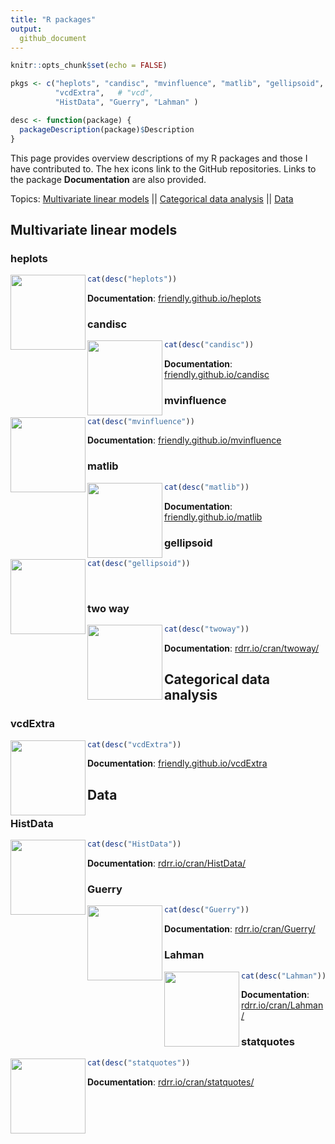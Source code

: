 ```yaml
---
title: "R packages"
output:
  github_document
---
```


```r
knitr::opts_chunk$set(echo = FALSE)
```

```r
pkgs <- c("heplots", "candisc", "mvinfluence", "matlib", "gellipsoid", "twoway",
          "vcdExtra",   # "vcd",
          "HistData", "Guerry", "Lahman" )

desc <- function(package) {
  packageDescription(package)$Description
}
```


This page provides overview descriptions of my R packages and those I have contributed to.
The hex icons link to the GitHub repositories. Links to the package **Documentation** are
also provided.

Topics: [Multivariate linear models](#MLM) || [Categorical data analysis](#CDA) || [Data](#DATA)

## Multivariate linear models {#MLM}

### heplots


[<img src='https://raw.githubusercontent.com/friendly/heplots/master/man/figures/logo.png' height='120' align='left' style="padding:'20px'">](https://github.com/friendly/heplots)

```r
cat(desc("heplots"))
```
**Documentation**: [friendly.github.io/heplots](http://friendly.github.io/heplots/)

### candisc

[<img src='https://raw.githubusercontent.com/friendly/candisc/master/candisc-logo.png' height='120' align='left' style="padding:'20px'">](https://github.com/friendly/candisc)

```r
cat(desc("candisc"))
```
**Documentation**: [friendly.github.io/candisc](https://friendly.github.io/candisc/)

### mvinfluence

[<img src='https://raw.githubusercontent.com/friendly/mvinfluence/master/man/figures/logo.png' height='120' align='left' style="padding:'20px'">](https://github.com/friendly/mvinfluence)

```r
cat(desc("mvinfluence"))
```
**Documentation**: [friendly.github.io/mvinfluence](https://friendly.github.io/mvinfluence/)

### matlib

[<img src='https://raw.githubusercontent.com/friendly/matlib/master/matlib-logo.png' height='120' align='left' style="padding:'20px'">](https://github.com/friendly/matlib)


```r
cat(desc("matlib"))
```
**Documentation**: [friendly.github.io/matlib](https://friendly.github.io/matlib/)


### gellipsoid

[<img src='https://raw.githubusercontent.com/friendly/gellipsoid/master/man/figures/gellipsoid-logo.png' height='120' align='left' style="padding:'20px'">](https://github.com/friendly/gellipsoid)

```r
cat(desc("gellipsoid"))
```
<br/>

### two way

[<img src='https://raw.githubusercontent.com/friendly/twoway/master/twoway-logo.png' height='120' align='left' style="padding:'20px'">](https://github.com/friendly/twoway)
```r
cat(desc("twoway"))
```
**Documentation**: [rdrr.io/cran/twoway/](https://rdrr.io/cran/twoway/)

## Categorical data analysis {#CDA}

### vcdExtra

[<img src='https://raw.githubusercontent.com/friendly/vcdExtra/master/man/figures/logo.png' height='120' align='left' style="padding:'20px'">](https://github.com/friendly/vcdExtra)
```r
cat(desc("vcdExtra"))
```
**Documentation**: [friendly.github.io/vcdExtra](http://friendly.github.io/vcdExtra/)

## Data {#DATA}

### HistData

[<img src='https://raw.githubusercontent.com/friendly/HistData/master/man/figures/HistData-logo.png' height='120' align='left' style="padding:'20px'">](https://github.com/friendly/HistData)
```r
cat(desc("HistData"))
```
**Documentation**: [rdrr.io/cran/HistData/](https://rdrr.io/cran/HistData/)


### Guerry

[<img src='https://raw.githubusercontent.com/friendly/Guerry/master/man/figures/Guerry-logo.png' height='120' align='left' style="padding:'20px'">](https://github.com/friendly/Guerry)
```r
cat(desc("Guerry"))
```
**Documentation**: [rdrr.io/cran/Guerry/](https://rdrr.io/cran/Guerry/)

### Lahman

[<img src='https://raw.githubusercontent.com/cdalzell/Lahman/master/man/figures/Lahman_hex.png' height='120' align='left' style="padding:'20px'">](https://github.com/cdalzell/Lahman)
```r
cat(desc("Lahman"))
```
**Documentation**: [rdrr.io/cran/Lahman/](https://rdrr.io/cran/Lahman/)

### statquotes

[<img src='https://raw.githubusercontent.com/friendly/statquotes/master/man/figures/statquotes-logo.png' height='120' align='left' style="padding:'20px'">](https://github.com/friendly/statquotes)
```r
cat(desc("statquotes"))
```
**Documentation**: [rdrr.io/cran/statquotes/](https://rdrr.io/cran/statquotes/)


